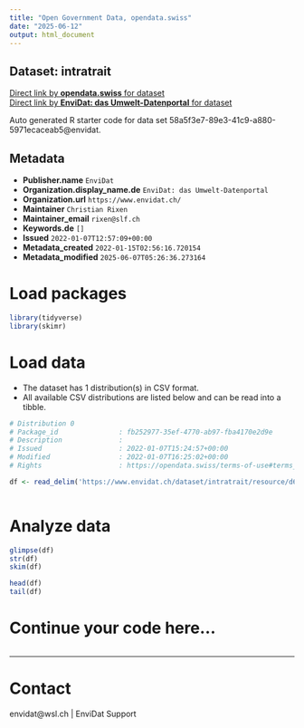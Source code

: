 ```yaml
---
title: "Open Government Data, opendata.swiss"
date: "2025-06-12"
output: html_document
---
```


## Dataset: intratrait



[Direct link by **opendata.swiss** for dataset](https://opendata.swiss/de/dataset/intratrait)<br>
[Direct link by **EnviDat: das Umwelt-Datenportal** for dataset](https://www.envidat.ch/#/metadata/intratrait)

Auto generated R starter code for data set 58a5f3e7-89e3-41c9-a880-5971ecaceab5@envidat.

## Metadata

- **Publisher.name** `EnviDat`
- **Organization.display_name.de** `EnviDat: das Umwelt-Datenportal`
- **Organization.url** `https://www.envidat.ch/`
- **Maintainer** `Christian Rixen`
- **Maintainer_email** `rixen@slf.ch`
- **Keywords.de** `[]`
- **Issued** `2022-01-07T12:57:09+00:00`
- **Metadata_created** `2022-01-15T02:56:16.720154`
- **Metadata_modified** `2025-06-07T05:26:36.273164`


# Load packages

```r

library(tidyverse)
library(skimr)

```

# Load data

-   The dataset has 1 distribution(s) in CSV format.
-   All available CSV distributions are listed below and can be read into a tibble.

```r

# Distribution 0
# Package_id               : fb252977-35ef-4770-ab97-fba4170e2d9e
# Description              : 
# Issued                   : 2022-01-07T15:24:57+00:00
# Modified                 : 2022-01-07T16:25:02+00:00
# Rights                   : https://opendata.swiss/terms-of-use#terms_open

df <- read_delim('https://www.envidat.ch/dataset/intratrait/resource/d6845438-a41c-49a6-be0a-254e258a9acd')



```

# Analyze data

```r

glimpse(df)
str(df)
skim(df)

head(df)
tail(df)

```

# Continue your code here...

```r

```

------------------------------------------------------------------------

# Contact

envidat@wsl.ch | EnviDat Support
